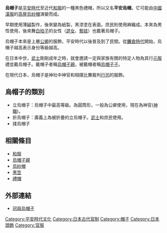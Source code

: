 {{distinguish|烏帽|烏紗帽|官帽}}
{{japanese|image=Yasaka-jinja 01.jpg|japanese=烏帽子|kana=えぼし|romaji=Eboshi}}
'''烏帽子'''是[[平安時代|平安時代]]至近代[[和服|和服]]的一種黑色禮帽，所以又名'''平安烏帽'''。它可能由[[中國|中國]][[漢服|漢服]]的[[高屋烏紗帽|高屋烏紗帽]]演變而成。

早期使用薄[[絹|絹]]製作，後來變為紙製，黑漆塗在表面。庶民則使用麻織成。本來為男性使用，後來舞[[白拍子|白拍子]]的女性（[[遊女|遊女]]、[[藝妓|藝妓]]）也戴著烏帽子。

烏帽子本來是上層[[公卿|公卿]]的服飾，平安時代以後普及到了民間。從[[鐮倉時代|鐮倉時代]]開始，烏帽子越高表示身份等級越高。

在日本中世，[[武士_(日本)|武士]]剛剛成年之時，就會邀請一定與家族有關的特定人物為其行[[元服|元服]]禮並戴烏帽子。戴帽子者稱[[烏帽子親|烏帽子親]]，被戴帽者稱[[烏帽子子|烏帽子子]]。

在現代日本，烏帽子是神社中神官和相撲比賽裁判[[行司|行司]]的服飾。

==烏帽子的類別==
*立烏帽子：烏帽子中最高等級。為圓筒形，一般為公卿使用，現在為神官([[神職_(神道)|神職]])。
*折烏帽子：廣義上為被折疊的立烏帽子。[[武士|武士]]和庶民使用。
*揉烏帽子

==相關條目==
*[[和服|和服]]
*[[烏帽子親|烏帽子親]]
*[[烏紗帽|烏紗帽]]
*[[黑笠|黑笠]]
*[[禮帽|禮帽]]
==外部連結==
{{commonscat|Eboshi}}
*{{ja}} [http://www.kariginu.jp/kikata/2-2.htm 冠與烏帽子] {{Wayback|url=http://www.kariginu.jp/kikata/2-2.htm |date=20210214005103 }}

[[Category:平安時代文化|Category:平安時代文化]]
[[Category:日本古代官制|Category:日本古代官制]]
[[Category:帽子|Category:帽子]]
[[Category:日本頭飾|Category:日本頭飾]]
[[Category:官服|Category:官服]]
